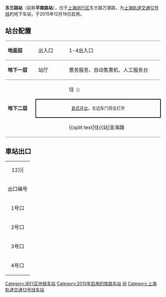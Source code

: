 {{noteTA 
|G1 =Railway}}
{{Infobox station
|name = 东兰路
|eng_name = Donglan Road
|symbol_right =
|linecolour = {{上海地铁颜色|12|yes}}
|image = Donglan Road Station.jpg
|caption = 东兰路站站台
|other_name = 
|country = {{PRC}}
|borough = [[上海市|上海市]][[闵行区|闵行区]][[古美路街道|古美路街道]]
|address = [[万源路_(上海)|万源路]]与[[东兰路|东兰路]]交叉口
|coordinates = {{coord|31.1577|N|121.38715|E|type:railwaystation}}
|elevation = 
|owned = [[上海申通地铁集团|上海申通地铁集团]]
|operator = [[上海地铁|上海地铁]]
|lines = {{上海地铁线路名|12|SL}}
|distance = 
|platform = 1個[[島式月台|島式月台]]
|tracks = 2条
|bus_routes = 
|bus_stands = 
|connections = 
|structure = 地下车站
|hall = 地下站厅
|depth = 
|levels = 
|interchange = 
|exits = 4个
|architect = 
|architectural_style = 
|colour = 
|type = 
|status = 运营中
|code = 
|classification = 
|website = 
|built = 
|opened = {{Start date|2015|12|19|df=y}}
|closed = 
|former = 
|pass_year = 
|passengers = 
|pass_system = 
|pass_rank = 
|mpassengers = 
|trains = 
|station_hours = 
|hours = 
|first = 往{{上海地铁起讫站|12|L}}：6:40<br/>往{{上海地铁起讫站|12|R}}：5:37
|last = 往{{上海地铁起讫站|12|L}}：23:40<br/>往{{上海地铁起讫站|12|R}}：22:37
|adjacent = {{adjacent stations|system=上海地铁|line=12|left=顾戴路|right=虹梅路}}
}}
'''东兰路站'''（前称'''平南路站'''），位于[[上海|上海]][[闵行区|闵行区]]东兰路万源路，为[[上海轨道交通12号线|上海轨道交通12号线]]的地下车站，于2015年12月19日启用。

== 站台配置 ==
{|cellspacing=0 cellpadding=3
|style="border-top:solid 1px gray;border-bottom:solid 1px gray;" width=100|'''地面层'''
|style="border-top:solid 1px gray;border-bottom:solid 1px gray;" width=100|出入口
|style="border-top:solid 1px gray;border-bottom:solid 1px gray;" width=350|1-4出入口
|-
|style="border-bottom:solid 1px gray;"|'''地下一层'''
|style="border-bottom:solid 1px gray;"|站厅
|style="border-bottom:solid 1px gray;"|票务服务、自动售票机、人工服务台
|-
|style="border-bottom:solid 1px gray;" rowspan=3|'''地下二层'''
|{{arrow|L}}
|{{上海地铁线路名|12}}往{{站|七莘路}}<small>（{{站|顾戴路}}）</small>
|-
|style="border-top:solid 2px black;border-right:solid 2px black;border-left:solid 2px black;border-bottom:solid 2px black;" colspan=2|<center><small>[[島式月台|島式月台]]，左边车门将会打开</small></center>
|-
|style="border-bottom:solid 1px gray;"|
|style="border-bottom:solid 1px gray;"|{{split text|{{上海地铁线路名|12}}往{{站|金海路||上海市}}<small>（{{站|虹梅路}}）</small>|{{arrow|R}}}}
|}

== 車站出口 ==
{| class="wikitable"
|colspan=4 align="center" bgcolor={{上海地铁颜色|12}}|
|-
! 出口编号 !! 建议前往目的地 !! 照片
|-
| 1号口 || || 
|-
| 2号口 || || 
|-
| 3号口 || || 
|-
| 4号口 || || 
|}
{{Shmetro-stub}}
{{commonscat|Donglan Road Station}}
{{上海轨道交通12号线车站}}

[[Category:闵行区地铁车站|Category:闵行区地铁车站]]
[[Category:2015年启用的铁路车站|Category:2015年启用的铁路车站]]
[[Category:以街道命名的上海軌道交通車站|闵]]
[[Category:上海轨道交通12号线车站|Category:上海轨道交通12号线车站]]